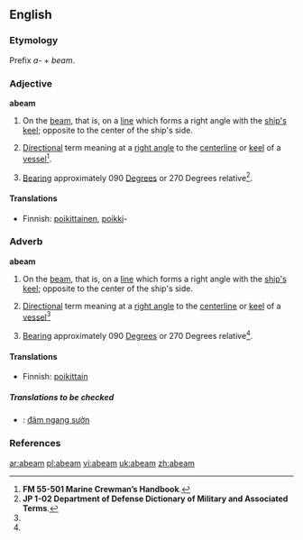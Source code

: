 ==English==

===Etymology===
Prefix ''a-'' + ''beam''.

===Adjective===
'''abeam'''

# {{nautical}} On the [[beam]], that is, on a [[line]] which forms a right angle with the [[ship's]] [[keel]]; opposite to the center of the ship's side.
# {{nautical}} [[direction|Direction]]al term meaning at a [[right angle]] to the [[centerline]] or [[keel]] of a [[vessel]]<ref name="FM55-501">'''FM 55-501 Marine Crewman’s Handbook'''.</ref>.
# {{nautical}} [[Bearing]] approximately 090 [[Degrees]] or 270 Degrees relative<ref name="JP102">'''JP 1-02 Department of Defense Dictionary of Military and Associated Terms'''.</ref>.

====Translations====
{{top}}
*Finnish: [[poikittainen]], [[poikki]]-
{{bottom}}

===Adverb===
'''abeam'''

# {{nautical}} On the [[beam]], that is, on a [[line]] which forms a right angle with the [[ship's]] [[keel]]; opposite to the center of the ship's side.
# {{nautical}} [[direction|Direction]]al term meaning at a [[right angle]] to the [[centerline]] or [[keel]] of a [[vessel]]<ref name="FM55-501"/>
# {{nautical}} [[Bearing]] approximately 090 [[Degrees]] or 270 Degrees relative<ref name="JP102"/>.

====Translations====
{{top}}
*Finnish: [[poikittain]]
{{bottom}}

=====Translations to be checked=====
{{checktrans}}
*{{ttbc|Vietnamese}}: [[đâm ngang sườn]]

===References===
<references/>

[[ar:abeam]]
[[pl:abeam]]
[[vi:abeam]]
[[uk:abeam]]
[[zh:abeam]]